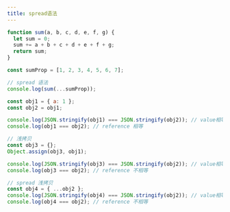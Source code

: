 ```yaml
---
title: spread语法
---
```



<AuthorInfo />

```js
function sum(a, b, c, d, e, f, g) {
  let sum = 0;
  sum += a + b + c + d + e + f + g;
  return sum;
}

const sumProp = [1, 2, 3, 4, 5, 6, 7];

// spread 语法
console.log(sum(...sumProp));

const obj1 = { a: 1 };
const obj2 = obj1;

console.log(JSON.stringify(obj1) === JSON.stringify(obj2)); // value相等
console.log(obj1 === obj2); // reference 相等

// 浅拷贝
const obj3 = {};
Object.assign(obj3, obj1);

console.log(JSON.stringify(obj3) === JSON.stringify(obj2)); // value相等
console.log(obj3 === obj2); // reference 不相等

// spread 浅拷贝
const obj4 = { ...obj2 };
console.log(JSON.stringify(obj4) === JSON.stringify(obj2)); // value相等
console.log(obj4 === obj2); // reference 不相等
```

